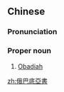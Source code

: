 ==Chinese==
{{zh-forms|s=俄巴底亚书|type=41}}

===Pronunciation===
{{zh-pron
|m=Ébādǐ亚shū
|c=ngo4 baa1 dai2 aa3 syu1
|h=pfs=Ngò-pâ-tí-â-sû
|cat=pn
}}

===Proper noun===
{{zh-proper noun}}

# [[Obadiah]] {{gloss|book of the Bible}}

{{zh-cat|Books of the Bible}}

[[zh:俄巴底亞書]]